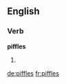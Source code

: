 ==English==

===Verb===
'''piffles'''

# {{en-third-person singular of|piffle}}

[[de:piffles]]
[[fr:piffles]]